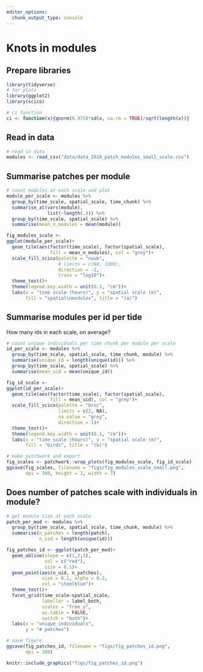 ```yaml
---
editor_options: 
  chunk_output_type: console
---
```


# Knots in modules

## Prepare libraries

```r
library(tidyverse)
# for plots
library(ggplot2)
library(scico)

# ci function
ci <- function(x){qnorm(0.975)*sd(x, na.rm = TRUE)/sqrt(length(x))}
```

## Read in data

```r
# read in data
modules <- read_csv("data/data_2018_patch_modules_small_scale.csv")
```

## Summarise patches per module

```r
# count modules at each scale and plot
module_per_scale <- modules %>% 
  group_by(time_scale, spatial_scale, time_chunk) %>% 
  summarise_at(vars(module),
               list(~length(.))) %>% 
  group_by(time_scale, spatial_scale) %>% 
  summarise(mean_n_modules = mean(module))

fig_modules_scale <-
ggplot(module_per_scale)+
  geom_tile(aes(factor(time_scale), factor(spatial_scale), 
                fill = mean_n_modules), col = "grey")+
  scale_fill_scico(palette = "nuuk",
                   # limits = c(NA, 1000),
                   direction = -1,
                   trans = "log10")+
  theme_test()+
  theme(legend.key.width = unit(0.1, "cm"))+
  labs(x = "time scale (hours)", y = "spatial scale (m)",
       fill = "spatial\nmodules", title = "(a)")
```

## Summarise modules per id per tide

How many ids in each scale, on average?

```r
# count unique individuals per time chunk per module per scale
id_per_scale <- modules %>% 
  group_by(time_scale, spatial_scale, time_chunk, module) %>% 
  summarise(unique_id = length(unique(id))) %>% 
  group_by(time_scale, spatial_scale) %>% 
  summarise(mean_uid = mean(unique_id))

fig_id_scale <- 
ggplot(id_per_scale)+
  geom_tile(aes(factor(time_scale), factor(spatial_scale), 
                fill = mean_uid), col = "grey")+
  scale_fill_scico(palette = "broc",
                   limits = c(2, NA),
                   na.value = "grey",
                   direction = 1)+
  theme_test()+
  theme(legend.key.width = unit(0.1, "cm"))+
  labs(x = "time scale (hours)", y = "spatial scale (m)",
       fill = "birds", title = "(b)")
```

```r
# make patchwork and export
fig_scales <- patchwork::wrap_plots(fig_modules_scale, fig_id_scale)
ggsave(fig_scales, filename = "figs/fig_modules_scale_small.png", 
       dpi = 300, height = 3, width = 7)
```

## Does number of patches scale with individuals in module?

```r
# get module size at each scale
patch_per_mod <- modules %>% 
  group_by(time_scale, spatial_scale, time_chunk, module) %>% 
  summarise(n_patches = length(patch),
            n_uid = length(unique(id))) 

fig_patches_id <- ggplot(patch_per_mod)+
  geom_abline(slope = c(1,2,3), 
              col = c("red"),
              size = 0.1)+
  geom_point(aes(n_uid, n_patches), 
             size = 0.1, alpha = 0.2,
             col = "steelblue")+
  theme_test()+
  facet_grid(time_scale~spatial_scale,
             labeller = label_both,
             scales = "free_y",
             as.table = FALSE,
             switch = "both")+
  labs(x = "unique individuals",
       y = "# patches")

# save figure
ggsave(fig_patches_id, filename = "figs/fig_patches_id.png",
       dpi = 300)
```

```r
knitr::include_graphics("figs/fig_patches_id.png")
```

